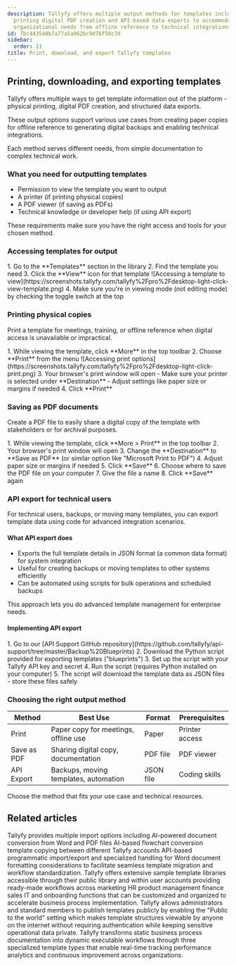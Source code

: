 ```yaml
---
description: Tallyfy offers multiple output methods for templates including physical
  printing digital PDF creation and API-based data exports to accommodate various
  organizational needs from offline reference to technical integrations.
id: 7bc443548b7a77a5a062bc9d76f58c7d
sidebar:
  order: 11
title: Print, download, and export Tallyfy templates
---
```



## Printing, downloading, and exporting templates

Tallyfy offers multiple ways to get template information out of the platform - physical printing, digital PDF creation, and structured data exports.

These output options support various use cases from creating paper copies for offline reference to generating digital backups and enabling technical integrations.

Each method serves different needs, from simple documentation to complex technical work.

### What you need for outputting templates
- Permission to view the template you want to output
- A printer (if printing physical copies)
- A PDF viewer (if saving as PDFs)
- Technical knowledge or developer help (if using API export)

These requirements make sure you have the right access and tools for your chosen method.

### Accessing templates for output

<Steps>
1. Go to the **Templates** section in the library
2. Find the template you need
3. Click the **View** icon for that template
   ![Accessing a template to view](https://screenshots.tallyfy.com/tallyfy%2Fpro%2Fdesktop-light-click-view-template.png)
4. Make sure you're in viewing mode (not editing mode) by checking the toggle switch at the top
</Steps>

### Printing physical copies

Print a template for meetings, training, or offline reference when digital access is unavailable or impractical.

<Steps>
1. While viewing the template, click **More** in the top toolbar
2. Choose **Print** from the menu
   ![Accessing print options](https://screenshots.tallyfy.com/tallyfy%2Fpro%2Fdesktop-light-click-print.png)
3. Your browser's print window will open
   - Make sure your printer is selected under **Destination**
   - Adjust settings like paper size or margins if needed
4. Click **Print**
</Steps>

### Saving as PDF documents

Create a PDF file to easily share a digital copy of the template with stakeholders or for archival purposes.

<Steps>
1. While viewing the template, click **More > Print** in the top toolbar
2. Your browser's print window will open
3. Change the **Destination** to **Save as PDF** (or similar option like "Microsoft Print to PDF")
4. Adjust paper size or margins if needed
5. Click **Save**
6. Choose where to save the PDF file on your computer
7. Give the file a name
8. Click **Save** again
</Steps>

### API export for technical users

For technical users, backups, or moving many templates, you can export template data using code for advanced integration scenarios.

#### What API export does
- Exports the full template details in JSON format (a common data format) for system integration
- Useful for creating backups or moving templates to other systems efficiently
- Can be automated using scripts for bulk operations and scheduled backups

This approach lets you do advanced template management for enterprise needs.

#### Implementing API export
<Steps>
1. Go to our [API Support GitHub repository](https://github.com/tallyfy/api-support/tree/master/Backup%20Blueprints)
2. Download the Python script provided for exporting templates ("blueprints")
3. Set up the script with your Tallyfy API key and secret
4. Run the script (requires Python installed on your computer)
5. The script will download the template data as JSON files - store these files safely
</Steps>

### Choosing the right output method

| Method     | Best Use                               | Format   | Prerequisites |
|------------|----------------------------------------|----------|---------------|
| Print      | Paper copy for meetings, offline use  | Paper    | Printer access|
| Save as PDF| Sharing digital copy, documentation    | PDF file | PDF viewer    |
| API Export | Backups, moving templates, automation | JSON file| Coding skills |

Choose the method that fits your use case and technical resources.


## Related articles
<CardGrid>
<LinkTitleCard header="<b>Templates > Import a template</b>" href="/products/pro/documenting/templates/import-feature/" > Tallyfy provides multiple import options including AI-powered document conversion from Word and PDF files AI-based flowchart conversion template copying between different Tallyfy accounts API-based programmatic import/export and specialized handling for Word document formatting considerations to facilitate seamless template migration and workflow standardization. </LinkTitleCard>
<LinkTitleCard header="<b>Templates > Sample templates</b>" href="/products/pro/documenting/templates/how-can-i-access-tallyfys-sample-templates/" > Tallyfy offers extensive sample template libraries accessible through their public library and within user accounts providing ready-made workflows across marketing HR product management finance sales IT and onboarding functions that can be customized and organized to accelerate business process implementation. </LinkTitleCard>
<LinkTitleCard header="<b>Templates > Publish a template</b>" href="/products/pro/documenting/templates/how-to-make-my-tallyfy-template-public/" > Tallyfy allows administrators and standard members to publish templates publicly by enabling the "Public to the world" setting which makes template structures viewable by anyone on the internet without requiring authentication while keeping sensitive operational data private. </LinkTitleCard>
<LinkTitleCard header="<b>Pro > Essentials</b>" href="/products/pro/documenting/" > Tallyfy transforms static business process documentation into dynamic executable workflows through three specialized template types that enable real-time tracking performance analytics and continuous improvement across organizations. </LinkTitleCard>
</CardGrid>